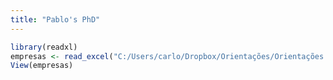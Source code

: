 ```yaml
---
title: "Pablo's PhD"
---
```

```r
library(readxl)
empresas <- read_excel("C:/Users/carlo/Dropbox/Orientações/Orientações - Doutorado/Pablo Peron/empresas.xlsx")
View(empresas)

```
